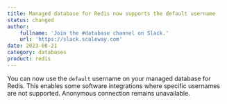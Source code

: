 ```yaml
---
title: Managed database for Redis now supports the default username
status: changed
author:
    fullname: 'Join the #database channel on Slack.'
    url: 'https://slack.scaleway.com'
date: 2023-08-21
category: databases
product: redis
---
```


You can now use the `default` username on your managed database for Redis. This enables some software integrations where specific usernames are not supported. Anonymous connection remains unavailable.

